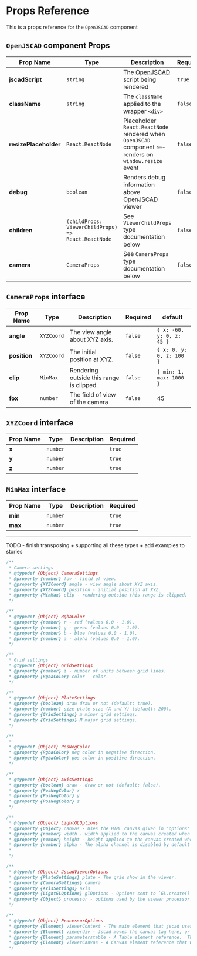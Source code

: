 
<Meta title="Docs/Getting Started/Props Reference" />

# Props Reference

This is a props reference for the `OpenJSCAD` component

## `OpenJSCAD` component Props

| Prop Name             | Type                                                | Description                                                                                           | Required | default     |
| --------------------- | --------------------------------------------------- | ----------------------------------------------------------------------------------------------------- | -------- | ----------- |
| **jscadScript**       | `string`                                            | The [OpenJSCAD](https://openjscad.org) script being rendered                                          | `true`   |             |
| **className**         | `string`                                            | The `className` applied to the wrapper `<div>`                                                        | `false`  | `undefined` |
| **resizePlaceholder** | `React.ReactNode`                                   | Placeholder `React.ReactNode` rendered when `OpenJSCAD` component re-renders on `window.resize` event | `false`  | `undefined` |
| **debug**             | `boolean`                                           | Renders debug information above OpenJSCAD viewer                                                      | `false`  | `false`     |
| **children**          | `(childProps: ViewerChildProps) => React.ReactNode` | See `ViewerChildProps` type documentation below                                                       | `false`  | `undefined` |
| **camera**            | `CameraProps`                                       | See `CameraProps` type documentation below                                                            | `false`  | `undefined` |

## `CameraProps` interface

| Prop Name    | Type       | Description                              | Required | default                   |
| ------------ | ---------- | ---------------------------------------- | -------- | ------------------------- |
| **angle**    | `XYZCoord` | The view angle about XYZ axis.           | `false`  | `{ x: -60, y: 0, z: 45 }` |
| **position** | `XYZCoord` | The initial position at XYZ.             | `false`  | `{ x: 0, y: 0, z: 100 }`  |
| **clip**     | `MinMax`   | Rendering outside this range is clipped. | `false`  | `{ min: 1, max: 1000 }`   |
| **fox**      | `number`   | The field of view of the camera          | `false`  | 45                        |

## `XYZCoord` interface

| Prop Name | Type     | Description | Required |
| --------- | -------- | ----------- | -------- |
| **x**     | `number` |             | `true`   |
| **y**     | `number` |             | `true`   |
| **z**     | `number` |             | `true`   |

## `MinMax` interface

| Prop Name | Type     | Description | Required |
| --------- | -------- | ----------- | -------- |
| **min**   | `number` |             | `true`   |
| **max**   | `number` |             | `true`   |

---

TODO - finish transposing + supporting all these types + add examples to stories

```js
/**
 * Camera settings
 * @typedef {Object} CameraSettings
 * @property {number} fov - field of view.
 * @property {XYZCoord} angle - view angle about XYZ axis.
 * @property {XYZCoord} position - initial position at XYZ.
 * @property {MinMax} clip - rendering outside this range is clipped.
 */

/**
 * @typedef {Object} RgbaColor
 * @property {number} r - red (values 0.0 - 1.0).
 * @property {number} g - green (values 0.0 - 1.0).
 * @property {number} b - blue (values 0.0 - 1.0).
 * @property {number} a - alpha (values 0.0 - 1.0).
 */

/**
 * Grid settings
 * @typedef {Object} GridSettings
 * @property {number} i - number of units between grid lines.
 * @property {RgbaColor} color - color.
 */

/**
 * @typedef {Object} PlateSettings
 * @property {boolean} draw draw or not (default: true).
 * @property {number} size plate size (X and Y) (default: 200).
 * @property {GridSettings} m minor grid settings.
 * @property {GridSettings} M major grid settings.
 */

/**
 *
 * @typedef {Object} PosNegColor
 * @property {RgbaColor} neg color in negative direction.
 * @property {RgbaColor} pos color in positive direction.
 */

/**
 * @typedef {Object} AxisSettings
 * @property {boolean} draw - draw or not (default: false).
 * @property {PosNegColor} x
 * @property {PosNegColor} y
 * @property {PosNegColor} z
 */

/**
 * @typedef {Object} LightGLOptions
 * @property {Object} canvas - Uses the HTML canvas given in 'options' or creates a new one if necessary.
 * @property {number} width - width applied to the canvas created when `options.canvas` is not set. (default: 800).
 * @property {number} height - height applied to the canvas created when `options.canvas` is not set. (default: 600).
 * @property {number} alpha - The alpha channel is disabled by default because it usually causes unintended transparencies in the canvas.
 *
 */

/**
 * @typedef {Object} JscadViewerOptions
 * @property {PlateSettings} plate - The grid show in the viewer.
 * @property {CameraSettings} camera
 * @property {AxisSettings} axis
 * @property {LightGLOptions} glOptions - Options sent to `GL.create()`.
 * @property {Object} processor - options used by the viewer processor.
 */

/**
 * @typedef {Object} ProcessorOptions
 * @property {Element} viewerContext - The main element that jscad uses.  If no canvas element is set, jscad creates one.
 * @property {Element} viewerdiv - Jscad moves the canvas tag here, or creates one and places it here.
 * @property {Element} parameterstable - A Table element reference.  The design parameters will be added here.
 * @property {Element} viewerCanvas - A Canvas element reference that will be used to draw the GL canvas.
 */
```
